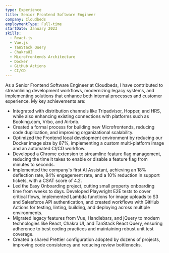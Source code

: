```yaml
---
type: Experience
title: Senior Frontend Software Engineer
company: Cloudbeds
employmentType: Full-time
startDate: January 2023
skills:
  - React.js
  - Vue.js
  - TanStack Query
  - ChakraUI
  - Microfrontends Architecture
  - Docker
  - GitHub Actions
  - CI/CD
---
```


As a Senior Frontend Software Engineer at Cloudbeds, I have contributed to streamlining development workflows, modernizing legacy systems, and implementing solutions that enhance both internal processes and customer experience. My key achievements are:

- Integrated with distribution channels like Tripadvisor, Hopper, and HRS, while also enhancing existing connections with platforms such as Booking.com, Vrbo, and Airbnb.
- Created a formal process for building new Microfrontends, reducing code duplication, and improving organizational scalability.
- Optimized the Frontend local development environment by reducing our Docker image size by 87%, implementing a custom multi-platform image and an automated CI/CD workflow.
- Developed a Chrome extension to streamline feature flag management, reducing the time it takes to enable or disable a feature flag from minutes to seconds.
- Implemented the company's first AI Assistant, achieving an 18% deflection rate, 84% engagement rate, and a 10% reduction in support tickets, with a CSAT score of 4.2.
- Led the Easy Onboarding project, cutting small property onboarding time from weeks to days. Developed Playwright E2E tests to cover critical flows, implemented Lambda functions for image uploads to S3 and Salesforce API authentication, and created workflows with GitHub Actions for testing, linting, building, and deploying across multiple environments.
- Migrated legacy features from Vue, Handlebars, and jQuery to modern technologies like React, Chakra UI, and TanStack React Query, ensuring adherence to best coding practices and maintaining robust unit test coverage.
- Created a shared Prettier configuration adopted by dozens of projects, improving code consistency and reducing review bottlenecks.
